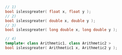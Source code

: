 ```cpp
// 1)
bool islessgreater( float x, float y );
// 2)
bool islessgreater( double x, double y );
// 3)
bool islessgreater( long double x, long double y );
```
```cpp title="Additional Overloads"
// 4)
template< class Arithmetic1, class Arithmetic2 >
bool islessgreater( Arithmetic1 x, Arithmetic2 y );
```